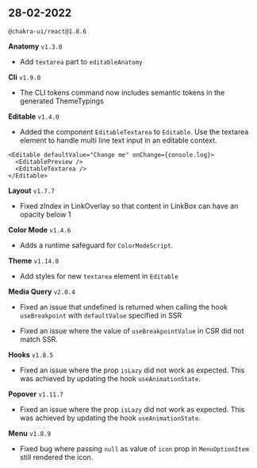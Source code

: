 ## 28-02-2022

`@chakra-ui/react@1.8.6`

**Anatomy** `v1.3.0`

- Add `textarea` part to `editableAnatomy`

**Cli** `v1.9.0`

- The CLI tokens command now includes semantic tokens in the generated
  ThemeTypings

**Editable** `v1.4.0`

- Added the component `EditableTextarea` to `Editable`. Use the textarea element
  to handle multi line text input in an editable context.

```tsx live=false
<Editable defaultValue="Change me" onChange={console.log}>
  <EditablePreview />
  <EditableTextarea />
</Editable>
```

**Layout** `v1.7.7`

- Fixed zIndex in LinkOverlay so that content in LinkBox can have an opacity
  below 1

**Color Mode** `v1.4.6`

- Adds a runtime safeguard for `ColorModeScript`.

**Theme** `v1.14.0`

- Add styles for new `textarea` element in `Editable`

**Media Query** `v2.0.4`

- Fixed an issue that undefined is returned when calling the hook
  `useBreakpoint` with `defaultValue` specified in SSR

- Fixed an issue where the value of `useBreakpointValue` in CSR did not match
  SSR.

**Hooks** `v1.8.5`

- Fixed an issue where the prop `isLazy` did not work as expected. This was
  achieved by updating the hook `useAnimationState`.

**Popover** `v1.11.7`

- Fixed an issue where the prop `isLazy` did not work as expected. This was
  achieved by updating the hook `useAnimationState`.

**Menu** `v1.8.9`

- Fixed bug where passing `null` as value of `icon` prop in `MenuOptionItem`
  still rendered the icon.